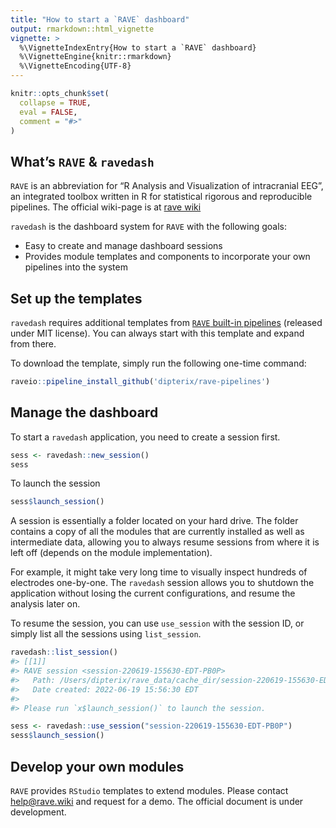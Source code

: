 ```yaml
---
title: "How to start a `RAVE` dashboard"
output: rmarkdown::html_vignette
vignette: >
  %\VignetteIndexEntry{How to start a `RAVE` dashboard}
  %\VignetteEngine{knitr::rmarkdown}
  %\VignetteEncoding{UTF-8}
---
```


```r
knitr::opts_chunk$set(
  collapse = TRUE,
  eval = FALSE,
  comment = "#>"
)
```


## What's `RAVE` & `ravedash`

`RAVE` is an abbreviation for "R Analysis and Visualization of intracranial EEG", an integrated toolbox written in R for statistical rigorous and reproducible pipelines. The official wiki-page is at [rave wiki](https://openwetware.org/wiki/RAVE)

`ravedash` is the dashboard system for `RAVE` with the following goals:

* Easy to create and manage dashboard sessions
* Provides module templates and components to incorporate your own pipelines into the system

## Set up the templates

`ravedash` requires additional templates from [`RAVE` built-in pipelines](https://github.com/dipterix/rave-pipelines) (released under MIT license). You can always start with this template and expand from there.

To download the template, simply run the following one-time command:

```r
raveio::pipeline_install_github('dipterix/rave-pipelines')
```

## Manage the dashboard

To start a `ravedash` application, you need to create a session first.

```r
sess <- ravedash::new_session()
sess
```

To launch the session

```r
sess$launch_session()
```

A session is essentially a folder located on your hard drive. The folder contains a copy of all the modules that are currently installed as well as intermediate data, allowing you to always resume sessions from where it is left off (depends on the module implementation).

For example, it might take very long time to visually inspect hundreds of electrodes one-by-one. The `ravedash` session allows you to shutdown the application without losing the current configurations, and resume the analysis later on.

To resume the session, you can use `use_session` with the session ID, or simply list all the sessions using `list_session`.

```r
ravedash::list_session()
#> [[1]]
#> RAVE session <session-220619-155630-EDT-PB0P>
#>   Path: /Users/dipterix/rave_data/cache_dir/session-220619-155630-EDT-PB0P 
#>   Date created: 2022-06-19 15:56:30 EDT 
#> 
#> Please run `x$launch_session()` to launch the session.

sess <- ravedash::use_session("session-220619-155630-EDT-PB0P")
sess$launch_session()
```

## Develop your own modules

`RAVE` provides `RStudio` templates to extend modules. Please contact [help@rave.wiki](mailto:help@rave.wiki) and request for a demo. The official document is under development.

